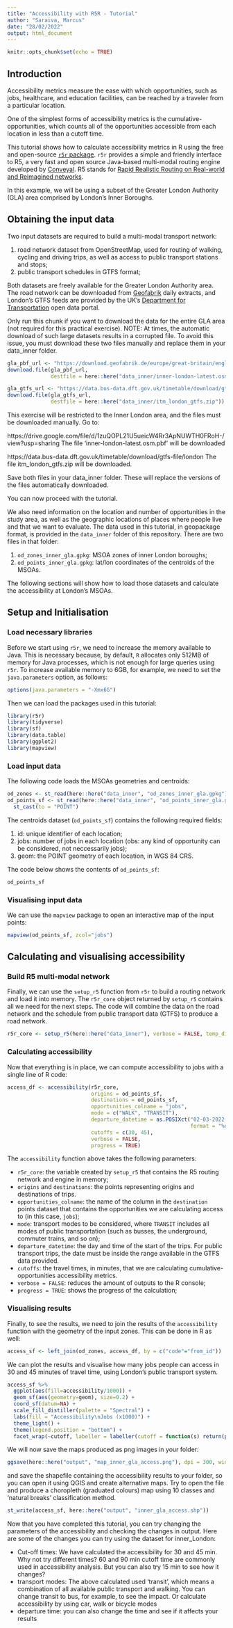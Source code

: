 ```yaml
---
title: "Accessibility with R5R - Tutorial"
author: "Saraiva, Marcus"
date: "28/02/2022"
output: html_document
---
```


```r
knitr::opts_chunk$set(echo = TRUE)
```

## Introduction

Accessibility metrics measure the ease with which opportunities, such as
jobs, healthcare, and education facilities, can be reached by a traveler from 
a particular location. 

One of the simplest forms of accessibility metrics is the cumulative-opportunities, 
which counts all of the opportunities accessible from each location in less than a
cutoff time. 

This tutorial shows how to calculate accessibility metrics in R using the 
free and open-source [`r5r` package](https://ipeagit.github.io/r5r/index.html).
`r5r`  provides a simple and friendly interface to R5, a very fast and open source Java-based multi-modal routing engine developed by [Conveyal](https://www.conveyal.com/).
R5 stands for [Rapid Realistic Routing on Real-world and Reimagined networks](https://github.com/conveyal/r5).

In this example, we will be using a subset of the Greater London Authority (GLA) 
area comprised by London's Inner Boroughs. 

## Obtaining the input data

Two input datasets are required to build a multi-modal transport network:

1.  road network dataset from OpenStreetMap, used for routing of walking, 
    cycling and driving trips, as well as access to public transport stations 
    and stops;
2.  public transport schedules in GTFS format;

Both datasets are freely available for the Greater London Authority area. The road
network can be downloaded from [Geofabrik](download.geofabrik.de) daily extracts, 
and London's GTFS feeds are provided by the UK's [Department for Transportation](https://data.bus-data.dft.gov.uk/) open data portal. 

Only run this chunk if you want to download the data for the entire GLA area (not required for this practical exercise). NOTE: At times, the automatic download of such large datasets results in a corrupted file. To avoid this issue, you must  download these two files manually and replace them in your data_inner folder.

```r
gla_pbf_url <- "https://download.geofabrik.de/europe/great-britain/england/greater-london-latest.osm.pbf"
download.file(gla_pbf_url, 
              destfile = here::here("data_inner/inner-london-latest.osm.pbf"))

gla_gtfs_url <- "https://data.bus-data.dft.gov.uk/timetable/download/gtfs-file/london/"
download.file(gla_gtfs_url, 
              destfile = here::here("data_inner/itm_london_gtfs.zip"))
```

This exercise will be restricted to the Inner London area, and the files must be 
downloaded manually. Go to:

https://drive.google.com/file/d/1zuQOPL21U5ueicW4Rr3ApNUWTH0FRoH-/view?usp=sharing
The file ‘inner-london-latest.osm.pbf’ will be downloaded

https://data.bus-data.dft.gov.uk/timetable/download/gtfs-file/london
The file itm_london_gtfs.zip will be downloaded. 

Save both files in your data_inner folder. These will replace the versions of the files automatically downloaded.

You can now proceed with the tutorial.


We also need information on the location and number of opportunities in the study
area, as well as the geographic locations of places where people live and that we
want to evaluate. The data used in this tutorial, in geopackage format, is provided
in the `data_inner` folder of this repository. There are two files in that folder:

1.  `od_zones_inner_gla.gpkg`: MSOA zones of inner London boroughs;
2.  `od_points_inner_gla.gpkg`: lat/lon coordinates of the centroids of the MSOAs.

The following sections will show how to load those datasets and calculate the
accessibility at London's MSOAs.

## Setup and Initialisation

### Load necessary libraries

Before we start using `r5r`, we need to increase the memory available to Java. 
This is necessary because, by default, `R` allocates only 512MB of memory for
Java processes, which is not enough for large queries using `r5r`. To
increase available memory to 6GB, for example, we need to set the
`java.parameters` option, as follows:

```r
options(java.parameters = "-Xmx6G")
```

Then we can load the packages used in this tutorial:

```r
library(r5r)
library(tidyverse)
library(sf)
library(data.table)
library(ggplot2)
library(mapview)
```

### Load input data

The following code loads the  MSOAs geometries and centroids:

```r
od_zones <- st_read(here::here("data_inner", "od_zones_inner_gla.gpkg"))
od_points_sf <- st_read(here::here("data_inner", "od_points_inner_gla.gpkg")) %>% 
  st_cast(to = "POINT")
```

The centroids dataset (`od_points_sf`) contains the following required fields:

1. id: unique identifier of each location;
2. jobs: number of jobs in each location (obs: any kind of opportunity can be
   considered, not neccessarily jobs);
3. geom: the POINT geometry of each location, in WGS 84 CRS.

The code below shows the contents of `od_points_sf`:

```r
od_points_sf
```

### Visualising input data

We can use the `mapview` package to open an interactive map of the input points:

```r
mapview(od_points_sf, zcol="jobs")
```

## Calculating and visualising accessibility

### Build R5 multi-modal network

Finally, we can use the `setup_r5` function from `r5r` to build a routing network
and load it into memory. The `r5r_core` object returned by `setup_r5` contains 
all we need for the next steps.
The code will combine the data on the road network and the schedule from public transport data (GTFS) to produce a road network. 

```r
r5r_core <- setup_r5(here::here("data_inner"), verbose = FALSE, temp_dir = TRUE)
```

### Calculating accessibility

Now that everything is in place, we can compute accessibility to jobs with a 
single line of R code:

```r
access_df <- accessibility(r5r_core,
                           origins = od_points_sf,
                           destinations = od_points_sf,
                           opportunities_colname = "jobs",
                           mode = c("WALK", "TRANSIT"),
                           departure_datetime = as.POSIXct("02-03-2022 09:00:00", 
                                                           format = "%d-%m-%Y %H:%M:%S"),
                           cutoffs = c(30, 45),
                           verbose = FALSE,
                           progress = TRUE)
```

The `accessibility` function above takes the following parameters:

-  `r5r_core`: the variable created by `setup_r5` that contains the R5 routing
   network and engine in memory;
-  `origins` and `destinations`: the points representing origins and destinations 
   of trips. 
-  `opportunities_colname`: the name of the column in the `destination` points
   dataset that contains the opportunities we are calculating access to (in this
   case, `jobs`);
-  `mode`: transport modes to be considered, where `TRANSIT` includes all modes
   of public transportation (such as busses, the underground, commuter trains,
   and so on);
-  `departure_datetime`: the day and time of the start of the trips. For public
   transport trips, the date must be inside the range available in the GTFS
   data provided. 
-  `cutoffs`: the travel times, in minutes, that we are calculating cumulative-
   opportunities accessibility metrics.
-  `verbose = FALSE`: reduces the amount of outputs to the R console;
-  `progress = TRUE`: shows the progress of the calculation;
   
### Visualising results

Finally, to see the results, we need to join the results of the `accessibility` 
function with the geometry of the input zones. This can be done in R as well:

```r
access_sf <- left_join(od_zones, access_df, by = c("code"="from_id"))
```

We can plot the results and visualise how many jobs people can access in 30 and
45 minutes of travel time, using London's public transport system.

```r
access_sf %>%
  ggplot(aes(fill=accessibility/1000)) +
  geom_sf(aes(geometry=geom), size=0.2) +
  coord_sf(datum=NA) +
  scale_fill_distiller(palette = "Spectral") +
  labs(fill = "Accessibility\nJobs (x1000)") +
  theme_light() +
  theme(legend.position = "bottom") +
  facet_wrap(~cutoff, labeller = labeller(cutoff = function(s) return(paste(s, "minutes"))))
```
We will now save the maps produced as png images in your folder:

```r
ggsave(here::here("output", "map_inner_gla_access.png"), dpi = 300, width = 20, height = 15, units = "cm")
```

and save the shapefile containing the accessibility results to your folder, so you can open it using QGIS and create alternative maps.
Try to open the file and produce a choropleth (graduated colours) map using 10 classes and 'natural breaks' classification method.

```r
st_write(access_sf, here::here("output", "inner_gla_access.shp"))
```

Now that you have completed this tutorial, you can try changing the parameters of the accessibility and checking the changes in output. 
Here are some of the changes you can try using the dataset for inner_London:

- Cut-off times: We have calculated the accessibility for 30 and 45 min. Why not try different times? 60 and 90 min cutoff time are commonly used in accessibility analysis. But you can also try 15 min to see how it changes?
- transport modes: The above calculated used 'transit', which means a combination of all available public transport and walking. You can change transit to bus, for example, to see the impact. Or calculate accessibility by using car, walk or bicycle modes
- departure time: you can also change the time and see if it affects your results

